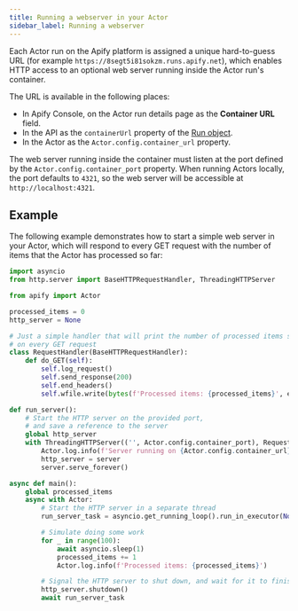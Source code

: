 ```yaml
---
title: Running a webserver in your Actor
sidebar_label: Running a webserver
---
```


Each Actor run on the Apify platform is assigned a unique hard-to-guess URL (for example `https://8segt5i81sokzm.runs.apify.net`),
which enables HTTP access to an optional web server running inside the Actor run's container.

The URL is available in the following places:

- In Apify Console, on the Actor run details page as the **Container URL** field.
- In the API as the `containerUrl` property of the [Run object](https://docs.apify.com/api/v2#/reference/actors/run-object/get-run).
- In the Actor as the `Actor.config.container_url` property.

The web server running inside the container must listen at the port defined by the `Actor.config.container_port` property.
When running Actors locally, the port defaults to `4321`,
so the web server will be accessible at `http://localhost:4321`.

## Example

The following example demonstrates how to start a simple web server in your Actor,
which will respond to every GET request with the number of items that the Actor has processed so far:

```python title="src/main.py"
import asyncio
from http.server import BaseHTTPRequestHandler, ThreadingHTTPServer

from apify import Actor

processed_items = 0
http_server = None

# Just a simple handler that will print the number of processed items so far
# on every GET request
class RequestHandler(BaseHTTPRequestHandler):
    def do_GET(self):
        self.log_request()
        self.send_response(200)
        self.end_headers()
        self.wfile.write(bytes(f'Processed items: {processed_items}', encoding='utf-8'))

def run_server():
    # Start the HTTP server on the provided port,
    # and save a reference to the server
    global http_server
    with ThreadingHTTPServer(('', Actor.config.container_port), RequestHandler) as server:
        Actor.log.info(f'Server running on {Actor.config.container_url}')
        http_server = server
        server.serve_forever()

async def main():
    global processed_items
    async with Actor:
        # Start the HTTP server in a separate thread
        run_server_task = asyncio.get_running_loop().run_in_executor(None, run_server)

        # Simulate doing some work
        for _ in range(100):
            await asyncio.sleep(1)
            processed_items += 1
            Actor.log.info(f'Processed items: {processed_items}')

        # Signal the HTTP server to shut down, and wait for it to finish
        http_server.shutdown()
        await run_server_task
```
